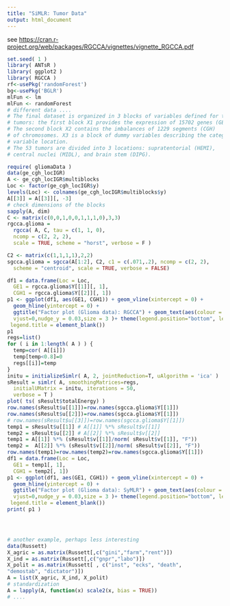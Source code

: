 ```yaml
---
title: "SiMLR: Tumor Data"
output: html_document
---
```


see [https://cran.r-project.org/web/packages/RGCCA/vignettes/vignette_RGCCA.pdf](https://cran.r-project.org/web/packages/RGCCA/vignettes/vignette_RGCCA.pdf)

```r
set.seed( 1 )
library( ANTsR )
library( ggplot2 )
library( RGCCA )
rf<-usePkg('randomForest')
bg<-usePkg('BGLR')
mlFun <- lm
mlFun <- randomForest
# different data ....
# The final dataset is organized in 3 blocks of variables defined for the 53
# tumors: the first block X1 provides the expression of 15702 genes (GE).
# The second block X2 contains the imbalances of 1229 segments (CGH)
# of chromosomes. X3 is a block of dummy variables describing the categorical
# variable location.
# The 53 tumors are divided into 3 locations: supratentorial (HEMI),
# central nuclei (MIDL), and brain stem (DIPG).

require( gliomaData )
data(ge_cgh_locIGR)
A <- ge_cgh_locIGR$multiblocks
Loc <- factor(ge_cgh_locIGR$y)
levels(Loc) <- colnames(ge_cgh_locIGR$multiblocks$y)
A[[3]] = A[[3]][, -3]
# check dimensions of the blocks
sapply(A, dim)
C <- matrix(c(0,0,1,0,0,1,1,1,0),3,3)
rgcca.glioma =
  rgcca( A, C, tau = c(1, 1, 0),
  ncomp = c(2, 2, 2),
  scale = TRUE, scheme = "horst", verbose = F )

C2 <- matrix(c(1,1,1,1),2,2)
sgcca.glioma = sgcca(A[1:2], C2, c1 = c(.071,.2), ncomp = c(2, 2),
  scheme = "centroid", scale = TRUE, verbose = FALSE)

df1 = data.frame(Loc = Loc,
  GE1 = rgcca.glioma$Y[[1]][, 1],
  CGH1 = rgcca.glioma$Y[[2]][, 1])
p1 <- ggplot(df1, aes(GE1, CGH1)) + geom_vline(xintercept = 0) +
  geom_hline(yintercept = 0) +
  ggtitle("Factor plot (Glioma data): RGCCA") + geom_text(aes(colour = Loc, label= rownames(df1)),
  vjust=0,nudge_y = 0.03,size = 3 )+ theme(legend.position="bottom", legend.box = "horizontal",
 legend.title = element_blank())
p1
regs=list()
for ( i in 1:length( A ) ) {
  temp=cor( A[[i]])
  temp[temp<0.8]=0
  regs[[i]]=temp
}
initu = initializeSimlr( A, 2, jointReduction=T, uAlgorithm = 'ica' )
sResult = simlr( A, smoothingMatrices=regs,
  initialUMatrix = initu, iterations = 50,
  verbose = T )
plot( ts( sResult$totalEnergy) )
row.names(sResult$u[[1]])=row.names(sgcca.glioma$Y[[1]])
row.names(sResult$u[[2]])=row.names(sgcca.glioma$Y[[1]])
# row.names(sResult$u[[3]])=row.names(sgcca.glioma$Y[[1]])
temp1 = sResult$u[[1]] # A[[1]] %*% sResult$v[[1]]
temp2 = sResult$u[[2]] # A[[2]] %*% sResult$v[[2]]
temp1 = A[[1]] %*% (sResult$v[[1]]/norm( sResult$v[[1]], "F"))
temp2 =  A[[2]] %*% (sResult$v[[2]]/norm( sResult$v[[2]], "F"))
row.names(temp1)=row.names(temp2)=row.names(sgcca.glioma$Y[[1]])
df1 = data.frame(Loc = Loc,
  GE1 = temp1[, 1],
  CGH1 = temp2[, 1])
p1 <- ggplot(df1, aes(GE1, CGH1)) + geom_vline(xintercept = 0) +
  geom_hline(yintercept = 0) +
  ggtitle("Factor plot (Glioma data): SyMLR") + geom_text(aes(colour = Loc, label= rownames(df1)),
  vjust=0,nudge_y = 0.03,size = 3 )+ theme(legend.position="bottom", legend.box = "horizontal",
 legend.title = element_blank())
print( p1 )




# another example, perhaps less interesting
data(Russett)
X_agric = as.matrix(Russett[,c("gini","farm","rent")])
X_ind = as.matrix(Russett[,c("gnpr","labo")])
X_polit = as.matrix(Russett[ , c("inst", "ecks", "death",
"demostab", "dictator")])
A = list(X_agric, X_ind, X_polit)
# standardization
A = lapply(A, function(x) scale2(x, bias = TRUE))
# ....
```
